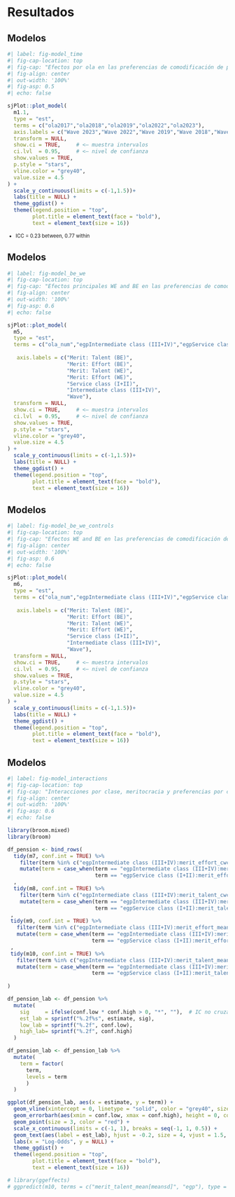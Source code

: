 # Resultados {background-color="#491106ff"}

## Modelos

```r
#| label: fig-model_time
#| fig-cap-location: top
#| fig-cap: "Efectos por ola en las preferencias de comodificación de pensiones"
#| fig-align: center
#| out-width: '100%'
#| fig-asp: 0.5
#| echo: false

sjPlot::plot_model(
  m1.1,
  type = "est",
  terms = c("ola2017","ola2018","ola2019","ola2022","ola2023"),
  axis.labels = c("Wave 2023","Wave 2022","Wave 2019","Wave 2018","Wave 2017"),
  transform = NULL,
  show.ci = TRUE,     # <— muestra intervalos
  ci.lvl  = 0.95,     # <— nivel de confianza
  show.values = TRUE,
  p.style = "stars",
  vline.color = "grey40",
  value.size = 4.5
) +
  scale_y_continuous(limits = c(-1,1.5))+
  labs(title = NULL) +
  theme_ggdist() +
  theme(legend.position = "top",
        plot.title = element_text(face = "bold"),
        text = element_text(size = 16)) 


```
::: {style="font-size: 80%;"}
- ICC = 0.23 between, 0.77 within
::::

## Modelos

```r
#| label: fig-model_be_we
#| fig-cap-location: top
#| fig-cap: "Efectos principales WE and BE en las preferencias de comodificación de pensiones"
#| fig-align: center
#| out-width: '100%'
#| fig-asp: 0.6
#| echo: false

sjPlot::plot_model(
  m5,
  type = "est",
  terms = c("ola_num","egpIntermediate class (III+IV)","egpService class (I+II)","merit_effort_cwc","merit_talent_cwc", "merit_effort_mean", "merit_talent_mean"),
  
   axis.labels = c("Merit: Talent (BE)",
                   "Merit: Effort (BE)",
                   "Merit: Talent (WE)",
                   "Merit: Effort (WE)",
                   "Service class (I+II)",
                   "Intermediate class (III+IV)",
                   "Wave"),
  transform = NULL,
  show.ci = TRUE,     # <— muestra intervalos
  ci.lvl  = 0.95,     # <— nivel de confianza
  show.values = TRUE,
  p.style = "stars",
  vline.color = "grey40",
  value.size = 4.5
) +
  scale_y_continuous(limits = c(-1,1.5))+
  labs(title = NULL) +
  theme_ggdist() +
  theme(legend.position = "top",
        plot.title = element_text(face = "bold"),
        text = element_text(size = 16)) 


```

## Modelos

```r
#| label: fig-model_be_we_controls
#| fig-cap-location: top
#| fig-cap: "Efectos WE and BE en las preferencias de comodificación de pensiones con controles"
#| fig-align: center
#| out-width: '100%'
#| fig-asp: 0.6
#| echo: false

sjPlot::plot_model(
  m6,
  type = "est",
  terms = c("ola_num","egpIntermediate class (III+IV)","egpService class (I+II)","merit_effort_cwc","merit_talent_cwc", "merit_effort_mean", "merit_talent_mean"),
  
   axis.labels = c("Merit: Talent (BE)",
                   "Merit: Effort (BE)",
                   "Merit: Talent (WE)",
                   "Merit: Effort (WE)",
                   "Service class (I+II)",
                   "Intermediate class (III+IV)",
                   "Wave"),
  transform = NULL,
  show.ci = TRUE,     # <— muestra intervalos
  ci.lvl  = 0.95,     # <— nivel de confianza
  show.values = TRUE,
  p.style = "stars",
  vline.color = "grey40",
  value.size = 4.5
) +
  scale_y_continuous(limits = c(-1,1.5))+
  labs(title = NULL) +
  theme_ggdist() +
  theme(legend.position = "top",
        plot.title = element_text(face = "bold"),
        text = element_text(size = 16)) 
```


## Modelos

```r
#| label: fig-model_interactions
#| fig-cap-location: top
#| fig-cap: "Interacciones por clase, meritocracia y preferencias por comodificación de pensiones"
#| fig-align: center
#| out-width: '100%'
#| fig-asp: 0.6
#| echo: false

library(broom.mixed)
library(broom)

df_pension <- bind_rows(
  tidy(m7, conf.int = TRUE) %>%
    filter(term %in% c("egpIntermediate class (III+IV):merit_effort_cwc", "egpService class (I+II):merit_effort_cwc")) %>%
    mutate(term = case_when(term == "egpIntermediate class (III+IV):merit_effort_cwc" ~ "Intermediate class (III+IV) x Merit: Effort (WE)",
                            term == "egpService class (I+II):merit_effort_cwc" ~ "Service class (I+II) x Merit: Effort (WE)"))
  ,
  tidy(m8, conf.int = TRUE) %>%
    filter(term %in% c("egpIntermediate class (III+IV):merit_talent_cwc", "egpService class (I+II):merit_talent_cwc")) %>%
    mutate(term = case_when(term == "egpIntermediate class (III+IV):merit_talent_cwc" ~ "Intermediate class (III+IV) x Merit: Talent (WE)",
                            term == "egpService class (I+II):merit_talent_cwc" ~ "Service class (I+II) x Merit: Talent (WE)"))
 ,
 tidy(m9, conf.int = TRUE) %>%
   filter(term %in% c("egpIntermediate class (III+IV):merit_effort_mean", "egpService class (I+II):merit_effort_mean")) %>%
   mutate(term = case_when(term == "egpIntermediate class (III+IV):merit_effort_mean" ~ "Intermediate class (III+IV) x Merit: Effort (BE)",
                           term == "egpService class (I+II):merit_effort_mean" ~ "Service class (I+II) x Merit: Effort (BE)"))
 ,
 tidy(m10, conf.int = TRUE) %>%
   filter(term %in% c("egpIntermediate class (III+IV):merit_talent_mean", "egpService class (I+II):merit_talent_mean")) %>%
   mutate(term = case_when(term == "egpIntermediate class (III+IV):merit_talent_mean" ~ "Intermediate class (III+IV) x Merit: Talent (BE)",
                           term == "egpService class (I+II):merit_talent_mean" ~ "Service class (I+II) x Merit: Talent (BE)"))
  
)

df_pension_lab <- df_pension %>%
  mutate(
    sig     = ifelse(conf.low * conf.high > 0, "*", ""),  # IC no cruza 0
    est_lab = sprintf("%.2f%s", estimate, sig),
    low_lab = sprintf("%.2f", conf.low),
    high_lab= sprintf("%.2f", conf.high)
  )

df_pension_lab <- df_pension_lab %>%
  mutate(
    term = factor(
      term,
      levels = term
      )
  )

ggplot(df_pension_lab, aes(x = estimate, y = term)) +
  geom_vline(xintercept = 0, linetype = "solid", color = "grey40", size = 0.5, alpha = 1) +
  geom_errorbarh(aes(xmin = conf.low, xmax = conf.high), height = 0, color = "red") +
  geom_point(size = 3, color = "red") +
  scale_x_continuous(limits = c(-1, 1), breaks = seq(-1, 1, 0.5)) +
  geom_text(aes(label = est_lab), hjust = -0.2, size = 4, vjust = 1.5, color = "red") +
  labs(x = "Log-Odds", y = NULL) +
  theme_ggdist() +
  theme(legend.position = "top",
        plot.title = element_text(face = "bold"),
        text = element_text(size = 16)) 

# library(ggeffects)
# ggpredict(m10, terms = c("merit_talent_mean[meansd]", "egp"), type = "fixed") %>% plot()

```


